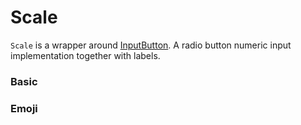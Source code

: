 

# Scale

`Scale` is a wrapper around [InputButton](?path=/docs/components-inputbutton--basic). A radio button numeric input implementation together with labels.

### Basic

<Canvas withSource="open">
    <Story id="components-scale--basic" />
</Canvas>

### Emoji

<Canvas>
    <Story id="components-scale--emoji" />
</Canvas>

<div class="hidden">
    <Primary />
</div>

<ArgTypes of={Scale} />
